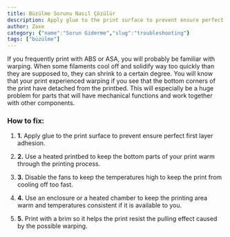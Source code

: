 ```yaml
---
title: Büzülme Sorunu Nasıl Çözülür
description: Apply glue to the print surface to prevent ensure perfect first layer adhesion.
author: Zaxe
category: {"name":"Sorun Giderme","slug":"troubleshooting"}
tags: ["büzülme"]
---
```


<Aligned>
<ColumnImage image={{imageURL:"posts/common-3d-printing-problems-and-how-to-troubleshoot-them/img/warping.webp",imageALT:"Warping"}}>
If you frequently print with ABS or ASA, you will probably be familiar with warping. When some filaments cool off and solidify way too quickly than they are supposed to, they can shrink to a certain degree. You will know that your print experienced warping if you see that the bottom corners of the print have detached from the printbed. This will especially be a huge problem for parts that will have mechanical functions and work together with other components.
</ColumnImage>
<br/>

<h3>How to fix:</h3>

1. <strong className="list-number">1.</strong> Apply glue to the print surface to prevent ensure perfect first layer adhesion.

2. <strong className="list-number">2.</strong> Use a heated printbed to keep the bottom parts of your print warm through the printing process.

3. <strong className="list-number">3.</strong> Disable the fans to keep the temperatures high to keep the print from cooling off too fast.

4. <strong className="list-number">4.</strong> Use an enclosure or a heated chamber to keep the printing area warm and temperatures consistent if it is available to you.

5. <strong className="list-number">5.</strong> Print with a brim so it helps the print resist the pulling effect caused by the possible warping.
</Aligned>